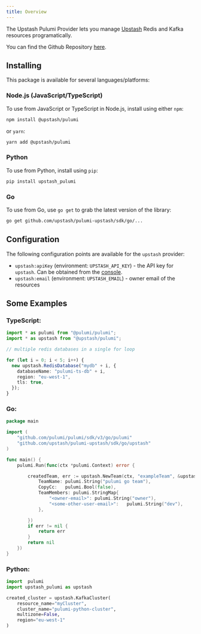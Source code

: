 ```yaml
---
title: Overview
---
```


The Upstash Pulumi Provider lets you manage [Upstash](http://upstash.com) Redis and Kafka resources programatically.

You can find the Github Repository [here](https://github.com/upstash/pulumi-upstash).

## Installing

This package is available for several languages/platforms:

### Node.js (JavaScript/TypeScript)

To use from JavaScript or TypeScript in Node.js, install using either `npm`:

```bash
npm install @upstash/pulumi
```

or `yarn`:

```bash
yarn add @upstash/pulumi
```

### Python

To use from Python, install using `pip`:

```bash
pip install upstash_pulumi
```

### Go

To use from Go, use `go get` to grab the latest version of the library:

```bash
go get github.com/upstash/pulumi-upstash/sdk/go/...
```

## Configuration

The following configuration points are available for the `upstash` provider:

- `upstash:apiKey` (environment: `UPSTASH_API_KEY`) - the API key for `upstash`. Can be obtained from the [console](https://console.upstash.com).
- `upstash:email` (environment: `UPSTASH_EMAIL`) - owner email of the resources

## Some Examples

### TypeScript:

```typescript
import * as pulumi from "@pulumi/pulumi";
import * as upstash from "@upstash/pulumi";

// multiple redis databases in a single for loop

for (let i = 0; i < 5; i++) {
  new upstash.RedisDatabase("mydb" + i, {
    databaseName: "pulumi-ts-db" + i,
    region: "eu-west-1",
    tls: true,
  });
}
```

### Go:

```go
package main

import (
	"github.com/pulumi/pulumi/sdk/v3/go/pulumi"
	"github.com/upstash/pulumi-upstash/sdk/go/upstash"
)

func main() {
	pulumi.Run(func(ctx *pulumi.Context) error {

		createdTeam, err := upstash.NewTeam(ctx, "exampleTeam", &upstash.TeamArgs{
			TeamName: pulumi.String("pulumi go team"),
			CopyCc:   pulumi.Bool(false),
			TeamMembers: pulumi.StringMap{
				"<owner-email>": pulumi.String("owner"),
				"<some-other-user-email>":   pulumi.String("dev"),
			},

		})
		if err != nil {
			return err
		}
		return nil
	})
}

```

### Python:

```python
import  pulumi
import upstash_pulumi as upstash

created_cluster = upstash.KafkaCluster(
    resource_name="myCluster",
    cluster_name="pulumi-python-cluster",
    multizone=False,
    region="eu-west-1"
)
```
